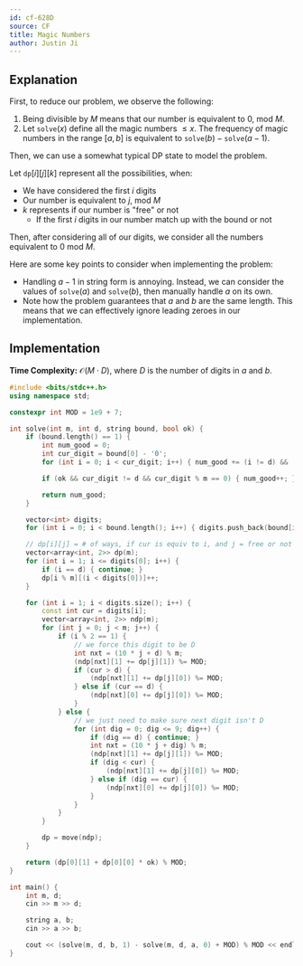 ```yaml
---
id: cf-628D
source: CF
title: Magic Numbers
author: Justin Ji
---
```


## Explanation

First, to reduce our problem, we observe the following:
1. Being divisible by $M$ means that our number is equivalent to $0$, mod $M$.
2. Let $\texttt{solve}(x)$ define all the magic numbers $\leq x$. The frequency of magic numbers in the range $[a, b]$ is equivalent to $\texttt{solve}(b) - \texttt{solve}(a - 1)$.

Then, we can use a somewhat typical DP state to model the problem.

Let $\texttt{dp}[i][j][k]$ represent all the possibilities, when:
- We have considered the first $i$ digits
- Our number is equivalent to $j$, mod $M$
- $k$ represents if our number is "free" or not
  - If the first $i$ digits in our number match up with the bound or not

Then, after considering all of our digits, we consider all the numbers equivalent
to $0$ mod $M$.

Here are some key points to consider when implementing the problem:
- Handling $a-1$ in string form is annoying. Instead, we can consider the values of $\texttt{solve}(a)$ and $\texttt{solve}(b)$, then manually handle $a$ on its own.
- Note how the problem guarantees that $a$ and $b$ are the same length. This means that we can effectively ignore leading zeroes in our implementation.

## Implementation

**Time Complexity:** $\mathcal{O}(M \cdot D)$, where $D$ is the number of digits
in $a$ and $b$.

<LanguageSection>
<CPPSection>

```cpp
#include <bits/stdc++.h>
using namespace std;

constexpr int MOD = 1e9 + 7;

int solve(int m, int d, string bound, bool ok) {
	if (bound.length() == 1) {
		int num_good = 0;
		int cur_digit = bound[0] - '0';
		for (int i = 0; i < cur_digit; i++) { num_good += (i != d) && (i % m == 0); }

		if (ok && cur_digit != d && cur_digit % m == 0) { num_good++; }

		return num_good;
	}

	vector<int> digits;
	for (int i = 0; i < bound.length(); i++) { digits.push_back(bound[i] - '0'); }

	// dp[i][j] = # of ways, if cur is equiv to i, and j = free or not
	vector<array<int, 2>> dp(m);
	for (int i = 1; i <= digits[0]; i++) {
		if (i == d) { continue; }
		dp[i % m][(i < digits[0])]++;
	}

	for (int i = 1; i < digits.size(); i++) {
		const int cur = digits[i];
		vector<array<int, 2>> ndp(m);
		for (int j = 0; j < m; j++) {
			if (i % 2 == 1) {
				// we force this digit to be D
				int nxt = (10 * j + d) % m;
				(ndp[nxt][1] += dp[j][1]) %= MOD;
				if (cur > d) {
					(ndp[nxt][1] += dp[j][0]) %= MOD;
				} else if (cur == d) {
					(ndp[nxt][0] += dp[j][0]) %= MOD;
				}
			} else {
				// we just need to make sure next digit isn't D
				for (int dig = 0; dig <= 9; dig++) {
					if (dig == d) { continue; }
					int nxt = (10 * j + dig) % m;
					(ndp[nxt][1] += dp[j][1]) %= MOD;
					if (dig < cur) {
						(ndp[nxt][1] += dp[j][0]) %= MOD;
					} else if (dig == cur) {
						(ndp[nxt][0] += dp[j][0]) %= MOD;
					}
				}
			}
		}

		dp = move(ndp);
	}

	return (dp[0][1] + dp[0][0] * ok) % MOD;
}

int main() {
	int m, d;
	cin >> m >> d;

	string a, b;
	cin >> a >> b;

	cout << (solve(m, d, b, 1) - solve(m, d, a, 0) + MOD) % MOD << endl;
}
```

</CPPSection>
</LanguageSection>
